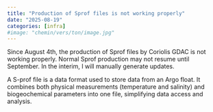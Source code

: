 ```yaml
---
title: "Production of Sprof files is not working properly"
date: "2025-08-19"
categories: [infra]
#image: "chemin/vers/ton/image.jpg"
---
```

Since August 4th, the production of Sprof files by Coriolis GDAC is not working properly.
Normal Sprof production may not resume until September.
In the interim, I will manually generate updates.

A S-prof file is a data format used to store data from an Argo float. It combines both physical measurements (temperature and salinity) and biogeochemical parameters into one file, simplifying data access and analysis.